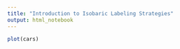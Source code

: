 ```yaml
---
title: "Introduction to Isobaric Labeling Strategies"
output: html_notebook
---
```



```r
plot(cars)
```

